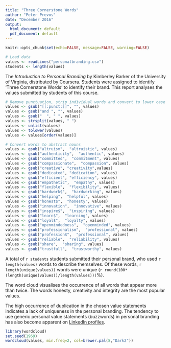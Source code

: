 ```yaml
---
title: "Three Cornerstone Words"
author: "Peter Prevos"
date: "December 2016"
output:
  html_document: default
  pdf_document: default
---
```


```r
knitr::opts_chunk$set(echo=FALSE, message=FALSE, warning=FALSE)
```

```r
# Load data
values <- readLines("personalbranding.csv")
students <- length(values)
```

The *Introduction to Personal Branding* by Kimberley Barker of the University of Virginia, distributed by Coursera. Students were assigned to identify 'Three Cornerstone Words' to identify their brand. This report analyses the values submitted by students of this course.

```r
# Remove punctuation, strip individual words and convert to lower case
values <- gsub("[[:punct:]]", "", values)
values <- gsub("and ", "", values)
values <- gsub("  ", " ", values)
values <- strsplit(values, " ")
values <- unlist(values)
values <- tolower(values)
values <- values[order(values)]

# Convert words to abstract nouns
values <- gsub("altruism",  "altruistic", values)
values <- gsub("authenticity",  "authentic", values)
values <- gsub("committed",  "commitment", values)
values <- gsub("compassionate",  "compassion", values)
values <- gsub("creative", "creativity",values)
values <- gsub("dedicated", "dedication", values)
values <- gsub("efficient", "efficiency", values)
values <- gsub("empathetic",  "empathy", values)
values <- gsub("flexible",  "flexibility", values)
values <- gsub("hardwork$",  "hardworking", values)
values <- gsub("helping",  "helpful", values)
values <- gsub("honest$",  "honesty", values)
values <- gsub("innovation",  "innovative", values)
values <- gsub("inspire$",  "inspiring", values)
values <- gsub("learn$",  "learning", values)
values <- gsub("loyal$",  "loyalty", values)
values <- gsub("openmindedness",  "openminded", values)
values <- gsub("professionalism",  "professional", values)
values <- gsub("profession$",  "professional", values)
values <- gsub("reliable",  "reliability", values)
values <- gsub("share",  "sharing", values)
values <- gsub("trustfull",  "trustworthy", values)
```

A total of `r students` students submitted their personal brand, who used `r length(values)` words to describe themselves. Of these words, `r length(unique(values))` words were unique (`r round(100*(length(unique(values))/length(values)))`%).

The word cloud visualises the occurrence of all words that appear more than twice. The words honesty, creativity and integrity are the most popular values.

The high occurrence of duplication in the chosen value statements indicates a lack of uniqueness in the personal branding. The tendency to use generic personal value statements (buzzwords) in personal branding has also become apparent on [LinkedIn profiles](https://blog.linkedin.com/2015/01/21/brand-you-year-how-to-brand-yourself-without-sounding-like-everyone-else). 

```r
library(wordcloud)
set.seed(1969)
wordcloud(values, min.freq=2, col=brewer.pal(8,"Dark2"))
```


